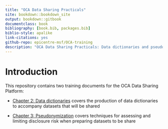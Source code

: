 ```yaml
--- 
title: "OCA Data Sharing Practicals"
site: bookdown::bookdown_site
output: bookdown::gitbook
documentclass: book
bibliography: [book.bib, packages.bib]
biblio-style: apalike
link-citations: yes
github-repo: epicentre-msf/OCA-training
description: "OCA Data Sharing Practicals: Data dictionaries and pseudonymization"
---
```


# Introduction

This repository contains two training documents for the OCA Data Sharing Platform:

- [Chapter 2: Data dictionaries](#data-dict) covers the production of data dictionaries
to accompany datasets that will be shared

- [Chapter 3: Pseudonymization](#pseudonym) covers techniques for assessing and limiting disclosure risk
when preparing datasets to be share

